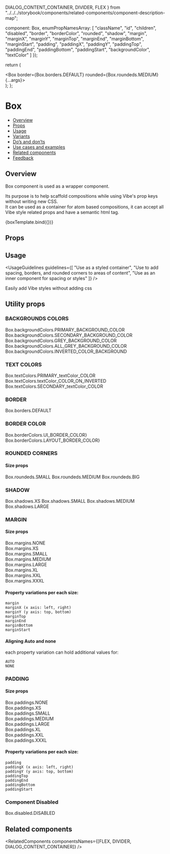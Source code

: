   DIALOG_CONTENT_CONTAINER,
  DIVIDER,
  FLEX
} from "../../../storybook/components/related-components/component-description-map";

  component: Box,
  enumPropNamesArray: [
    "className",
    "id",
    "children",
    "disabled",
    "border",
    "borderColor",
    "rounded",
    "shadow",
    "margin",
    "marginX",
    "marginY",
    "marginTop",
    "marginEnd",
    "marginBottom",
    "marginStart",
    "padding",
    "paddingX",
    "paddingY",
    "paddingTop",
    "paddingEnd",
    "paddingBottom",
    "paddingStart",
    "backgroundColor",
    "textColor"
  ]
});

<Meta title="Layout/Box" component={Box} argTypes={metaSettings.argTypes} decorators={metaSettings.decorators} />

<!--- Component template -->

  return (
    <div className={styles.boxWrapper}>
      <Box border={Box.borders.DEFAULT} rounded={Box.roundeds.MEDIUM} {...args}></Box>
    </div>
  );
};

<!--- Component documentation -->

# Box

- [Overview](#overview)
- [Props](#props)
- [Usage](#usage)
- [Variants](#variants)
- [Do’s and don’ts](#dos-and-donts)
- [Use cases and examples](#use-cases-and-examples)
- [Related components](#related-components)
- [Feedback](#feedback)

## Overview

Box component is used as a wrapper component.

Its purpose is to help scaffold compositions while using Vibe's prop keys without writing new CSS. <br/>It can be used as a container for
atom based compositions, it can accept all Vibe style related props and have a semantic html tag.

<Canvas>
  <Story name="Overview" args={{ children: "Box composite component" }}>
    {boxTemplate.bind({})}
  </Story>
</Canvas>

## Props

<ArgsTable story="Overview" />

## Usage

<UsageGuidelines
  guidelines={[
    "Use as a styled container",
    "Use to add spacing, borders, and rounded corners to areas of content",
    "Use as an inner component for spacing or styles"
  ]}
/>

<Tip title="Benefits of the Box component">Easily add Vibe styles without adding css</Tip>

## Utility props

### BACKGROUNDS COLORS

<Canvas>
  <Story name="Background colors">
    <div className={styles.boxWrapper}>
      <Box backgroundColor={Box.backgroundColors.PRIMARY_BACKGROUND_COLOR}>
        Box.backgroundColors.PRIMARY_BACKGROUND_COLOR
      </Box>
      <Box backgroundColor={Box.backgroundColors.SECONDARY_BACKGROUND_COLOR}>
        Box.backgroundColors.SECONDARY_BACKGROUND_COLOR
      </Box>
      <Box backgroundColor={Box.backgroundColors.GREY_BACKGROUND_COLOR}>Box.backgroundColors.GREY_BACKGROUND_COLOR</Box>
      <Box backgroundColor={Box.backgroundColors.ALL_GREY_BACKGROUND_COLOR}>
        Box.backgroundColors.ALL_GREY_BACKGROUND_COLOR
      </Box>
      <Box
        textColor={Box.textColors.TEXT_COLOR_ON_INVERTED}
        backgroundColor={Box.backgroundColors.INVERTED_COLOR_BACKGROUND}
      >
        Box.backgroundColors.INVERTED_COLOR_BACKGROUND
      </Box>
    </div>
  </Story>
</Canvas>

### TEXT COLORS

<Canvas>
  <Story name="Text Colors">
    <div className={styles.boxWrapper}>
      <Box textColor={Box.textColors.PRIMARY_TEXT_COLOR}>Box.textColors.PRIMARY_textColor_COLOR</Box>
      <Box
        backgroundColor={Box.backgroundColors.INVERTED_COLOR_BACKGROUND}
        textColor={Box.textColors.TEXT_COLOR_ON_INVERTED}
      >
        Box.textColors.textColor_COLOR_ON_INVERTED
      </Box>
      <Box textColor={Box.textColors.SECONDARY_TEXT_COLOR}>Box.textColors.SECONDARY_textColor_COLOR</Box>
    </div>
  </Story>
</Canvas>

### BORDER

<Canvas>
  <Story name="Border ">
    <div className={styles.boxWrapper}>
      <Box border={Box.borders.DEFAULT}>Box.borders.DEFAULT</Box>
    </div>
  </Story>
</Canvas>

### BORDER COLOR

<Canvas>
  <Story name="Border Color">
    <div className={styles.boxWrapper}>
      <Box border={Box.borders.DEFAULT} borderColor={Box.borderColors.UI_BORDER_COLOR}>
        Box.borderColors.UI_BORDER_COLOR}
      </Box>
      <Box border={Box.borders.DEFAULT} borderColor={Box.borderColors.LAYOUT_BORDER_COLOR}>
        Box.borderColors.LAYOUT_BORDER_COLOR}
      </Box>
    </div>
  </Story>
</Canvas>

### ROUNDED CORNERS

#### Size props

<Canvas>
  <Story name="Round Corners">
    <div className={styles.boxWrapper}>
      <Box border={Box.borders.DEFAULT} rounded={Box.roundeds.SMALL}>
        Box.roundeds.SMALL
      </Box>
      <Box border={Box.borders.DEFAULT} rounded={Box.roundeds.MEDIUM}>
        Box.roundeds.MEDIUM
      </Box>
      <Box border={Box.borders.DEFAULT} rounded={Box.roundeds.BIG}>
        Box.roundeds.BIG
      </Box>
    </div>
  </Story>
</Canvas>

### SHADOW

<Canvas>
  <Story name="Shadow">
    <div className={styles.boxWrapper}>
      <Box shadow={Box.shadows.XS}>Box.shadows.XS</Box>
      <Box shadow={Box.shadows.SMALL}>Box.shadows.SMALL</Box>
      <Box shadow={Box.shadows.MEDIUM}>Box.shadows.MEDIUM</Box>
      <Box shadow={Box.shadows.LARGE}>Box.shadows.LARGE</Box>
    </div>
  </Story>
</Canvas>

### MARGIN

#### Size props

<Canvas>
  <Story name="Margin">
    <div className={styles.boxWrapper}>
      <div className={styles.boxMarginWrapper}>
        <Box
          backgroundColor={Box.backgroundColors.PRIMARY_BACKGROUND_COLOR}
          border={Box.borders.DEFAULT}
          margin={Box.margins.NONE}
        >
          Box.margins.NONE
        </Box>
      </div>
      <div className={styles.boxMarginWrapper}>
        <Box
          backgroundColor={Box.backgroundColors.PRIMARY_BACKGROUND_COLOR}
          border={Box.borders.DEFAULT}
          margin={Box.margins.XS}
        >
          Box.margins.XS
        </Box>
      </div>
      <div className={styles.boxMarginWrapper}>
        <Box
          backgroundColor={Box.backgroundColors.PRIMARY_BACKGROUND_COLOR}
          border={Box.borders.DEFAULT}
          margin={Box.margins.SMALL}
        >
          Box.margins.SMALL
        </Box>
      </div>
      <div className={styles.boxMarginWrapper}>
        <Box
          backgroundColor={Box.backgroundColors.PRIMARY_BACKGROUND_COLOR}
          border={Box.borders.DEFAULT}
          margin={Box.margins.MEDIUM}
        >
          Box.margins.MEDIUM
        </Box>
      </div>
      <div className={styles.boxMarginWrapper}>
        <Box
          backgroundColor={Box.backgroundColors.PRIMARY_BACKGROUND_COLOR}
          border={Box.borders.DEFAULT}
          margin={Box.margins.LARGE}
        >
          Box.margins.LARGE
        </Box>
      </div>
      <div className={styles.boxMarginWrapper}>
        <Box
          backgroundColor={Box.backgroundColors.PRIMARY_BACKGROUND_COLOR}
          border={Box.borders.DEFAULT}
          margin={Box.margins.XL}
        >
          Box.margins.XL
        </Box>
      </div>
      <div className={styles.boxMarginWrapper}>
        <Box
          backgroundColor={Box.backgroundColors.PRIMARY_BACKGROUND_COLOR}
          border={Box.borders.DEFAULT}
          margin={Box.margins.XXL}
        >
          Box.margins.XXL
        </Box>
      </div>
      <div className={styles.boxMarginWrapper}>
        <Box
          backgroundColor={Box.backgroundColors.PRIMARY_BACKGROUND_COLOR}
          border={Box.borders.DEFAULT}
          margin={Box.margins.XXXL}
        >
          Box.margins.XXXL
        </Box>
      </div>
    </div>
  </Story>
</Canvas>

#### Property variations per each size:

```
margin
marginX (x axis: left, right)
marginY (y axis: top, bottom)
marginTop
marginEnd
marginBottom
marginStart
```

#### Aligning Auto and none

each property variation can hold additional values for:

```
AUTO
NONE
```

### PADDING

#### Size props

<Canvas>
  <Story name="Padding">
    <div className={styles.boxWrapper}>
      <div className={styles.boxPaddingWrapper}>
        <Box border={Box.borders.DEFAULT} padding={Box.paddings.NONE}>
          <div className={styles.boxPaddingInner}>Box.paddings.NONE</div>
        </Box>
      </div>
      <div className={styles.boxPaddingWrapper}>
        <Box border={Box.borders.DEFAULT} padding={Box.paddings.XS}>
          <div className={styles.boxPaddingInner}>Box.paddings.XS</div>
        </Box>
      </div>
      <div className={styles.boxPaddingWrapper}>
        <Box border={Box.borders.DEFAULT} padding={Box.paddings.SMALL}>
          <div className={styles.boxPaddingInner}>Box.paddings.SMALL</div>
        </Box>
      </div>
      <div className={styles.boxPaddingWrapper}>
        <Box border={Box.borders.DEFAULT} padding={Box.paddings.MEDIUM}>
          <div className={styles.boxPaddingInner}>Box.paddings.MEDIUM</div>
        </Box>
      </div>
      <div className={styles.boxPaddingWrapper}>
        <Box border={Box.borders.DEFAULT} padding={Box.paddings.LARGE}>
          <div className={styles.boxPaddingInner}>Box.paddings.LARGE</div>
        </Box>
      </div>
      <div className={styles.boxPaddingWrapper}>
        <Box border={Box.borders.DEFAULT} padding={Box.paddings.XL}>
          <div className={styles.boxPaddingInner}>Box.paddings.XL</div>
        </Box>
      </div>
      <div className={styles.boxPaddingWrapper}>
        <Box border={Box.borders.DEFAULT} padding={Box.paddings.XXL}>
          <div className={styles.boxPaddingInner}>Box.paddings.XXL</div>
        </Box>
      </div>
      <div className={styles.boxPaddingWrapper}>
        <Box border={Box.borders.DEFAULT} padding={Box.paddings.XXXL}>
          <div className={styles.boxPaddingInner}>Box.paddings.XXXL</div>
        </Box>
      </div>
    </div>
  </Story>
</Canvas>

#### Property variations per each size:

```
padding
paddingX (x axis: left, right)
paddingY (y axis: top, bottom)
paddingTop
paddingEnd
paddingBottom
paddingStart
```

### Component Disabled

<Canvas>
  <Story name="Disabled">
    <div className={styles.boxWrapper}>
      <Box backgroundColor={Box.backgroundColors.ALL_GREY_BACKGROUND_COLOR} border={Box.borders.DEFAULT} disabled>
        Box.disabled.DISABLED
      </Box>
    </div>
  </Story>
</Canvas>

## Related components

<RelatedComponents componentsNames={[FLEX, DIVIDER, DIALOG_CONTENT_CONTAINER]} />
